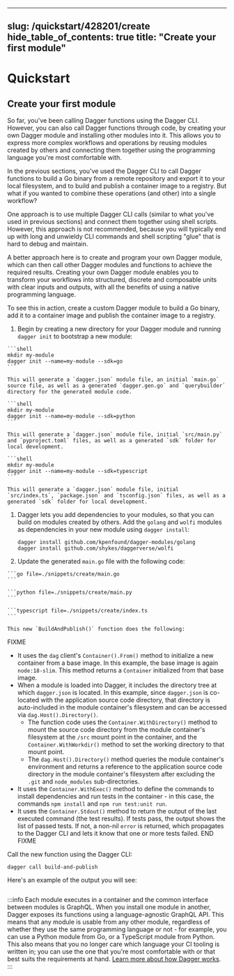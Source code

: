 
---
slug: /quickstart/428201/create
hide_table_of_contents: true
title: "Create your first module"
---

# Quickstart

<PartialExperimentalDocs />

## Create your first module

So far, you've been calling Dagger functions using the Dagger CLI. However, you can also call Dagger functions through code, by creating your own Dagger module and installing other modules into it. This allows you to express more complex workflows and operations by reusing modules created by others and connecting them together using the programming language you're most comfortable with.

In the previous sections, you've used the Dagger CLI to call Dagger functions to build a Go binary from a remote repository and export it to your local filesystem, and to build and publish a container image to a registry. But what if you wanted to combine these operations (and other) into a single workflow?

One approach is to use multiple Dagger CLI calls (similar to what you've used in previous sections) and connect them together using shell scripts. However, this approach is not recommended, because you will typically end up with long and unwieldy CLI commands and shell scripting "glue" that is hard to debug and maintain.

A better approach here is to create and program your own Dagger module, which can then call other Dagger modules and functions to achieve the required results. Creating your own Dagger module enables you to transform your workflows into structured, discrete and composable units with clear inputs and outputs, with all the benefits of using a native programming language.

To see this in action, create a custom Dagger module to build a Go binary, add it to a container image and publish the container image to a registry.

1. Begin by creating a new directory for your Dagger module and running `dagger init` to bootstrap a new module:

<Tabs groupId="language">
<TabItem value="Go">

    ```shell
    mkdir my-module
    dagger init --name=my-module --sdk=go
    ```

    This will generate a `dagger.json` module file, an initial `main.go` source file, as well as a generated `dagger.gen.go` and `querybuilder` directory for the generated module code.

</TabItem>
<TabItem value="Python">

    ```shell
    mkdir my-module
    dagger init --name=my-module --sdk=python
    ```

    This will generate a `dagger.json` module file, initial `src/main.py` and `pyproject.toml` files, as well as a generated `sdk` folder for local development.

</TabItem>
<TabItem value="TypeScript">

    ```shell
    mkdir my-module
    dagger init --name=my-module --sdk=typescript
    ```

    This will generate a `dagger.json` module file, initial `src/index.ts`, `package.json` and `tsconfig.json` files, as well as a generated `sdk` folder for local development.

</TabItem>
</Tabs>

1. Dagger lets you add dependencies to your modules, so that you can build on modules created by others. Add the `golang` and `wolfi` modules as dependencies in your new module using `dagger install`:

    ```shell
    dagger install github.com/kpenfound/dagger-modules/golang
    dagger install github.com/shykes/daggerverse/wolfi
    ```

1. Update the generated `main.go` file with the following code:

<Tabs groupId="language">
<TabItem value="Go">

    ```go file=./snippets/create/main.go
    ```

</TabItem>
<TabItem value="Python">

    ```python file=./snippets/create/main.py
    ```

</TabItem>
<TabItem value="TypeScript">

    ```typescript file=./snippets/create/index.ts
    ```

</TabItem>
</Tabs>

    This new `BuildAndPublish()` function does the following:

FIXME
- It uses the `dag` client's `Container().From()` method to initialize a new container from a base image. In this example, the base image is again `node:18-slim`. This method returns a `Container` initialized from that base image.
- When a module is loaded into Dagger, it includes the directory tree at which `dagger.json` is located. In this example, since `dagger.json` is co-located with the application source code directory, that directory is auto-included in the module container's filesystem and can be accessed via `dag.Host().Directory()`.
    - The function code uses the `Container.WithDirectory()` method to mount the source code directory from the module container's filesystem at the `/src` mount point in the container, and the `Container.WithWorkdir()` method to set the working directory to that mount point.
    - The `dag.Host().Directory()` method queries the module container's environment and returns a reference to the application source code directory in the module container's filesystem after excluding the `.git` and `node_modules` sub-directories.
- It uses the `Container.WithExec()` method to define the commands to install dependencies and run tests in the container - in this case, the commands `npm install` and `npm run test:unit run`.
- It uses the `Container.Stdout()` method to return the output of the last executed command (the test results). If tests pass, the output shows the list of passed tests. If not, a non-nil `error` is returned, which propagates to the Dagger CLI and lets it know that one or more tests failed.
END FIXME

Call the new function using the Dagger CLI:

```shell
dagger call build-and-publish
```

Here's an example of the output you will see:

```shell
```


:::info
Each module executes in a container and the common interface between modules is GraphQL. When you install one module in another, Dagger exposes its functions using a language-agnostic GraphQL API. This means that any module is usable from any other module, regardless of whether they use the same programming language or not - for example, you can use a Python module from Go, or a TypeScript module from Python. This also means that you no longer care which language your CI tooling is written in; you can use the one that you're most comfortable with or that best suits the requirements at hand. [Learn more about how Dagger works](../index.mdx#how-does-dagger-work).
:::
